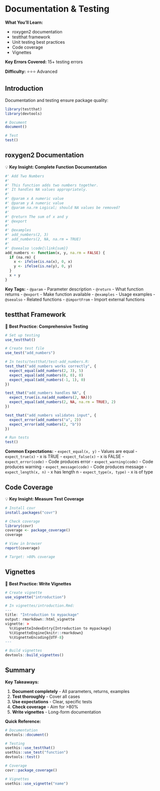 # Documentation & Testing {#package-documentation-testing}

<div class="chapter-summary">
**What You'll Learn:**

- roxygen2 documentation
- testthat framework
- Unit testing best practices
- Code coverage
- Vignettes

**Key Errors Covered:** 15+ testing errors

**Difficulty:** ⭐⭐⭐ Advanced
</div>

## Introduction

Documentation and testing ensure package quality:

```r
library(testthat)
library(devtools)

# Document
document()

# Test
test()
```

## roxygen2 Documentation

<div class="insight-box">
💡 **Key Insight: Complete Function Documentation**

```r
#' Add Two Numbers
#'
#' This function adds two numbers together.
#' It handles NA values appropriately.
#'
#' @param x A numeric value
#' @param y A numeric value
#' @param na.rm Logical; should NA values be removed?
#'
#' @return The sum of x and y
#' @export
#'
#' @examples
#' add_numbers(2, 3)
#' add_numbers(2, NA, na.rm = TRUE)
#'
#' @seealso \code{\link{sum}}
add_numbers <- function(x, y, na.rm = FALSE) {
  if (na.rm) {
    x <- ifelse(is.na(x), 0, x)
    y <- ifelse(is.na(y), 0, y)
  }
  x + y
}
```

**Key Tags:**
- `@param` - Parameter description
- `@return` - What function returns
- `@export` - Make function available
- `@examples` - Usage examples
- `@seealso` - Related functions
- `@importFrom` - Import external functions
</div>

## testthat Framework

<div class="bestpractice-box">
🎯 **Best Practice: Comprehensive Testing**

```r
# Set up testing
use_testthat()

# Create test file
use_test("add_numbers")

# In tests/testthat/test-add_numbers.R:
test_that("add_numbers works correctly", {
  expect_equal(add_numbers(2, 3), 5)
  expect_equal(add_numbers(0, 0), 0)
  expect_equal(add_numbers(-1, 1), 0)
})

test_that("add_numbers handles NA", {
  expect_true(is.na(add_numbers(2, NA)))
  expect_equal(add_numbers(2, NA, na.rm = TRUE), 2)
})

test_that("add_numbers validates input", {
  expect_error(add_numbers("a", 2))
  expect_error(add_numbers(2, "b"))
})

# Run tests
test()
```

**Common Expectations:**
- `expect_equal(x, y)` - Values are equal
- `expect_true(x)` - x is TRUE
- `expect_false(x)` - x is FALSE
- `expect_error(code)` - Code produces error
- `expect_warning(code)` - Code produces warning
- `expect_message(code)` - Code produces message
- `expect_length(x, n)` - x has length n
- `expect_type(x, type)` - x is of type
</div>

## Code Coverage

<div class="insight-box">
💡 **Key Insight: Measure Test Coverage**

```r
# Install covr
install.packages("covr")

# Check coverage
library(covr)
coverage <- package_coverage()
coverage

# View in browser
report(coverage)

# Target: >80% coverage
```
</div>

## Vignettes

<div class="bestpractice-box">
🎯 **Best Practice: Write Vignettes**

```r
# Create vignette
use_vignette("introduction")

# In vignettes/introduction.Rmd:
---
title: "Introduction to mypackage"
output: rmarkdown::html_vignette
vignette: >
  %\VignetteIndexEntry{Introduction to mypackage}
  %\VignetteEngine{knitr::rmarkdown}
  %\VignetteEncoding{UTF-8}
---

# Build vignettes
devtools::build_vignettes()
```
</div>

## Summary

<div class="chapter-summary">
**Key Takeaways:**

1. **Document completely** - All parameters, returns, examples
2. **Test thoroughly** - Cover all cases
3. **Use expectations** - Clear, specific tests
4. **Check coverage** - Aim for >80%
5. **Write vignettes** - Long-form documentation

**Quick Reference:**

```r
# Documentation
devtools::document()

# Testing
usethis::use_testthat()
usethis::use_test("function")
devtools::test()

# Coverage
covr::package_coverage()

# Vignettes
usethis::use_vignette("name")
```
</div>
